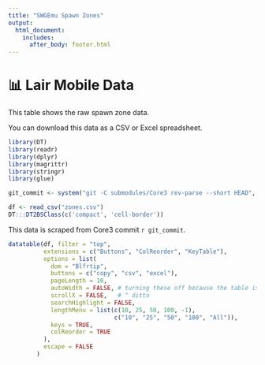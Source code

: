 ```yaml
---
title: "SWGEmu Spawn Zones"
output:
  html_document:
    includes:
      after_body: footer.html
---
```


# 📊 Lair Mobile Data

This table shows the raw spawn zone data.

You can download this data as a CSV or Excel spreadsheet.

```r
library(DT)
library(readr)
library(dplyr)
library(magrittr)
library(stringr)
library(glue)

git_commit <- system("git -C submodules/Core3 rev-parse --short HEAD", intern = TRUE)

df <- read_csv("zones.csv")
DT:::DT2BSClass(c('compact', 'cell-border'))
```

This data is scraped from Core3 commit `r git_commit`.

```r
datatable(df, filter = "top",
          extensions = c("Buttons", "ColReorder", "KeyTable"),
          options = list(
            dom = "Blfrtip",
            buttons = c("copy", "csv", "excel"),
            pageLength = 10,
            autoWidth = FALSE, # turning these off because the table is too wide and break Firefox
            scrollX = FALSE,   # ^ ditto
            searchHighlight = FALSE,
            lengthMenu = list(c(10, 25, 50, 100, -1),
                              c("10", "25", "50", "100", "All")),
            keys = TRUE,
            colReorder = TRUE
          ),
          escape = FALSE
        )
```

